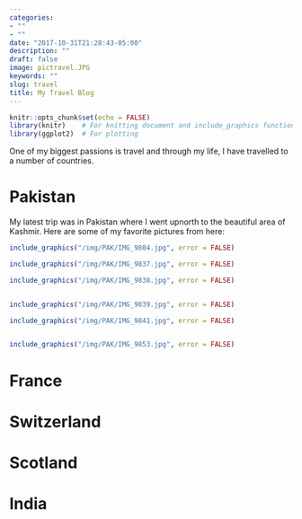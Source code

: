 ```yaml
---
categories:
- ""
- ""
date: "2017-10-31T21:28:43-05:00"
description: ""
draft: false
image: pictravel.JPG
keywords: ""
slug: travel
title: My Travel Blog
---
```


```r
knitr::opts_chunk$set(echo = FALSE)
library(knitr)    # For knitting document and include_graphics function
library(ggplot2)  # For plotting


```

One of my biggest passions is travel and through my life, I have travelled to a number of countries.

# Pakistan

My latest trip was in Pakistan where I went upnorth to the beautiful area of Kashmir. Here are some of my favorite pictures from here:

```r


include_graphics("/img/PAK/IMG_9804.jpg", error = FALSE)

include_graphics("/img/PAK/IMG_9837.jpg", error = FALSE)

```


```r
include_graphics("/img/PAK/IMG_9838.jpg", error = FALSE)


include_graphics("/img/PAK/IMG_9839.jpg", error = FALSE)
```


```r

include_graphics("/img/PAK/IMG_9841.jpg", error = FALSE)


include_graphics("/img/PAK/IMG_9853.jpg", error = FALSE)
```

# France

# Switzerland

# Scotland

# India
